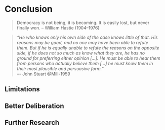 # Conclusion

> Democracy is not being, it is becoming.
> It is easily lost, but never finally won.
> -- William Hastie (1904--1976)

<!-- THIS stuff, what I am dreaming of, just simply does not scale very well. That is a problem, be honest about that -->

<!-- - what does this add to the debate on the *crises of the welfare/tax state*? -->
<!--    - what does this add to the debate on the *crises of pluralist/representative democracy*? -->

> *"He who knows only his own side of the case knows little of that. 
> His reasons may be good, and no one may have been able to refute them. 
> But if he is equally unable to refute the reasons on the opposite side, if he does not so much as know what they are, he has no ground for preferring either opinion [...]. 
> He must be able to hear them from persons who actually believe them [...] he must know them in their most plausible and persuasive form."*  
> –- John Stuart @Mill-1959

<!-- [ ] you won't get there entirely (fung on revolution and deliberation) -->

<!-- Note somewhere that risk (for example, Beck) may be another topic for deliberation. Here, too, people have systematic misunderstandings (Kahnemann 2012), and it's about power (Paul Slovic) but there are also some truths (Sunstein), it's the same conflict between objective truth and relative truths and autonomy. -->


<!-- Dr.~Pangloss is really giving optimism a bad name. If anyone is an optimist, it's Candide: ``Let us cultivate our garden.''. -->
<!-- get Cervantes here: the sickest/craziest person is whoever accepts the world as it is, not as it ought to be. -->

<!-- really be hard about this: this is a charge that civicon (thin leftiest supporter) also faces: does it just mullify dissent? -->
<!-- - feminist critique: mullifying critique -->
<!-- but, I would argue, it mullifies dissent not because of learning phases, but because there was not enough -->
<!-- My answer out of that is actually - counterintuitively -- longer, deeper, learning.
actually this is a somewhat fundamental addition: it's not just "facilitating dialogue" (whoch is what deliberation seems to degenerate into) – we need "didactiv reduction"; again the schools for democracy goes quite deep here. -->

<!-- deliberation is messy, it's not fast, and it does not scale, that is just the way of the lifeworld.
programming is much nicer.
but it's not clear that we can do without this -->

<!-- Notice towards the end: these are not revolutionary insights.
In part, because item development may still be in its infancy, and in large part, because the sample was quite limited in diversity --- missing liberals, in particular.
Still, it is very interesting, and it would be crucial to have larger samples to extract more items. -->


## Limitations

<!-- limitation: there wer eno liberals! -->

<!-- limitation: did not really get into the whole ses-status / different cognitive ability Stufentarif
If, even under the brand of liberal democracy most demanding of political autonomy, people of lower cognitive ability or socio-economic status were to misunderstand taxation, be unable to engage in reciprocally comprehensible argument and as a result, opt for taxes against their material interest, social inequality research would face a whole new process of perpetuating privilege.
Not only as social scientists, but as citizens, too, we must know how no one gets left behind in our schools of democracy [@DeTocqueville1840; @Rosenberg-2002-aa].
Liberal democracy, at bottom, requires that political participation *can* be made autonomous from power, status and wealth, and on this condition hinges the feasibility of liberalism as a political philosophy [@GutmannThompson-2004-aa K1431]. -->


## Better Deliberation

<!-- %Rosenberg 2004:
%12:
%12:
%``In my view, the value of the focus on deliberation is that it leads democratic theory beyond a consideration of individuals as essentially asocial agents that act simply to maximize their personal interests under conditions of collective action.
%However I do not believe that the deliberative democrats have gone far enough in their consideration of the social character of the individual, either as a subject or an agent.
%In this regard, they have a tendency to continue to characterize cognition as an essentially psychological attribute, one that reflects a basic and universal human nature.
%They also tend to reduce the emotional bond between people to a secondary question of private'' -->

## Further Research

<!-- ittq? -->
<!-- poll q dims separately -->

<!-- Ideal: Citizen Scientists
this could be down for a longer period of time, maybe several weeks per year, and these people would return to their communities and be knowledge about some things in great detail.
It’s not so much about teaching these people what’s going on, but about making them ask their own questions – they become, rather than learn from scientists.
Oddly, these lay scientists may be the bests scientists all around; because they are pragmatic, and they are unencumbered by strategic considerations that all to often plague the modern economy. -->
